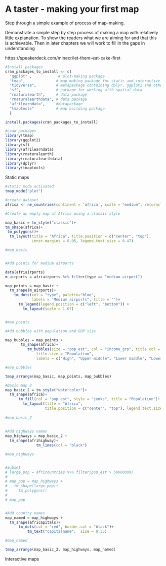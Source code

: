 # A taster - making your first map  {#taster} 

Step through a simple example of process of map-making.

Demonstrate a simple step by step process of making a map with relatively little explanation. To show the readers what we are aiming for and that this is achievable. Then in later chapters we will work to fill in the gaps in understanding

https://speakerdeck.com/minecr/let-them-eat-cake-first

```r
#Install packages
cran_packages_to_install <- c(
  "ggplot" ,            # plot-making package
  "tmap",              # map-making package for static and interactive maps
  "tidyverse",         # metapackage containing dplyr, ggplot2 and other packages
  "sf",                # package for working with spatial data
  "rnaturalearth",     # data package
  "rnaturalearthdata", # data package
  "afrilearndata",     #datapackage
  "tmaptools"          # map building package
  )

install.packages(cran_packages_to_install)

#Load packages
library(tmap)
library(ggplot2)
library(sf)
library(afrilearndata)
library(rnaturalearth)
library(rnaturalearthdata)
library(dplyr)
library(tmaptools)

```

Static maps
```r
#static mode activated
tmap_mode("plot")

#create dataset
africa <- ne_countries(continent = 'africa', scale = "medium", returnclass = "sf")

```

```r

#Create an empty map of Africa using a classic style

map_basic = tm_style("classic")+
tm_shape(africa)+
 tm_polygons()+
  tm_layout(title = "Africa", title.position = c("center", "top"), 
            inner.margins = 0.05, legend.text.size = 0.47)

#map_basic


#Add points for medium airports

data(afriairports)
m_airports = afriairports %>% filter(type == "medium_airport")

map_points = map_basic +
  tm_shape(m_airports)+
    tm_dots(col = "type", palette="blue", 
            labels = "Medium airports", title = "")+
      tm_legend(legend.position = c("left", "bottom")) +
        tm_layout(scale = 1.07)


#map_points  

#Add bubbles with population and GDP size

map_bubbles = map_points +
       tm_shape(africa)+
          tm_bubbles(size = "pop_est", col = "income_grp", title.col = "Income level",
              title.size = "Population", 
              labels = c("High", "Upper middle", "Lower middle", "Lower"))

#map_bubbles

tmap_arrange(map_basic, map_points, map_bubbles)

```

```r

#Basic map 2
map_basic_2 = tm_style("watercolor")+
  tm_shape(africa)+
      tm_fill(col = "pop_est", style = "jenks", title = "Population")+
        tm_layout(title = "Africa", 
                  title.position = c("center", "top"), legend.text.size = 0.50)
  
#map_basic_2
 
 
#Add highways names
map_highways = map_basic_2 +
  tm_shape(afrihighway)+
              tm_lines(col = "black")

#map_highways


#Subset 
# large_pop = africountries %>% filter(pop_est > 50000000)
# 
# map_pop = map_highways +
#   tm_shape(large_pop)+
#     tm_polygons()
# 
# map_pop


#Add country names
map_named = map_highways +
  tm_shape(africapitals)+
      tm_dots(col = "red", border.col = "black")+ 
          tm_text("capitalname",  size = 0.35)

#map_named

tmap_arrange(map_basic_2, map_highways, map_named)

```

Interactive maps